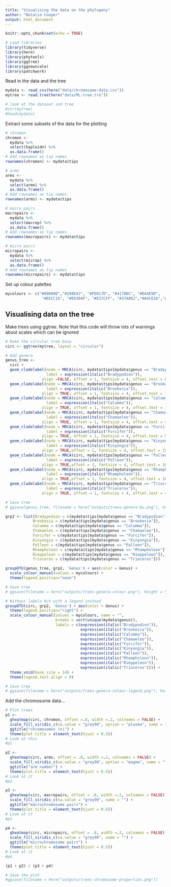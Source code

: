 ```yaml
---
title: "Visualising the data on the phylogeny"
author: "Natalie Cooper"
output: html_document
---
```


```r
knitr::opts_chunk$set(echo = TRUE)
```

```r
# Load libraries
library(tidyverse)
library(here)
library(phytools)
library(ggtree)
library(ggnewscale)
library(patchwork)
```

Read in the data and the tree
```r
mydata <- read_csv(here("data/chromosome-data.csv"))
mytree <- read.tree(here("data/ML-tree.tre"))

# look at the dataset and tree
#str(mytree)
#head(mydata)
```

Extract some subsets of the data for the plotting
```r
# chromon
chromon <-
  mydata %>%
  select(haploidn) %>%
  as.data.frame()
# Add rownames as tip names  
rownames(chromon) <- mydata$tips

# armn
arms <-
  mydata %>%
  select(armn) %>%
  as.data.frame()
# Add rownames as tip names  
rownames(arms) <- mydata$tips

# macro pairs
macropairs <-
  mydata %>%
  select(macrop) %>%
  as.data.frame()
# Add rownames as tip names  
rownames(macropairs) <- mydata$tips

# micro pairs
micropairs <-
  mydata %>%
  select(microp) %>%
  as.data.frame()
# Add rownames as tip names  
rownames(micropairs) <- mydata$tips
```

Set up colour palettes

```r
mycolours <- c("#000000","#208EA3", "#FD817D", "#4178BC", "#EA4E9D",
                "#EECC16", "#E8384F", "#E37CFF", "#37A862","#A4C61A","#7A71F6")
```

## Visualising data on the tree

Make trees using ggtree. Note that this code will throw lots of warnings about scales which can be ignored
```r
# Make the circular tree base
circ <- ggtree(mytree, layout = "circular")

# Add genera
genus_tree <-
  circ +
  geom_cladelabel(node = MRCA(circ, mydata$tips[mydata$genus == "Bradypodion"]), 
                  label = expression(italic("Bradypodion")), 
                align =FALSE, offset = 1, fontsize = 4, offset.text = 60) +
  geom_cladelabel(node = MRCA(circ, mydata$tips[mydata$genus == "Brookesia"]),
                  label = expression(italic("Brookesia")), 
                align = TRUE, offset = 1, fontsize = 4, offset.text = 10) +
  geom_cladelabel(node = MRCA(circ, mydata$tips[mydata$genus == "Calumma"]),
                  label = expression(italic("Calumma")), 
                align = TRUE, offset = 1, fontsize = 4, offset.text = 10) +
  geom_cladelabel(node = MRCA(circ, mydata$tips[mydata$genus == "Chamaeleo"]),
                  label = expression(italic("Chamaeleo")), 
                align = TRUE, offset = 1, fontsize = 4, offset.text = 40) +
  geom_cladelabel(node = MRCA(circ, mydata$tips[mydata$genus == "Furcifer"]), 
                  label = expression(italic("Furcifer")), 
                align = TRUE, offset = 1, fontsize = 4, offset.text = 55) +
  geom_cladelabel(node = MRCA(circ, mydata$tips[mydata$genus == "Kinyongia"]),
                  label = expression(italic("Kinyongia")), 
                align = TRUE,offset = 1, fontsize = 4, offset.text = 25) +
  geom_cladelabel(node = MRCA(circ, mydata$tips[mydata$genus == "Palleon"]), 
                  label = expression(italic("Palleon")), 
                align = TRUE,offset = 1, fontsize = 4, offset.text = 10) +
  geom_cladelabel(node = MRCA(circ, mydata$tips[mydata$genus == "Rhampholeon"]),
                  label = expression(italic("Rhampholeon")), 
                align = TRUE,offset = 1, fontsize = 4, offset.text = 10) +
  geom_cladelabel(node = MRCA(circ, mydata$tips[mydata$genus == "Trioceros"]),
                  label = expression(italic("Trioceros")), 
                align = TRUE, offset = 1, fontsize = 4, offset.text = 45)

# Save tree
# ggsave(genus_tree, filename = here("outputs/trees-genera-bw.png"), height = 5)

grp2 <- list(Bradypodion = c(mydata$tips[mydata$genus == "Bradypodion"]), 
            Brookesia = c(mydata$tips[mydata$genus == "Brookesia"]), 
            Calumma = c(mydata$tips[mydata$genus == "Calumma"]), 
            Chamaeleo = c(mydata$tips[mydata$genus == "Chamaeleo"]), 
            Furcifer = c(mydata$tips[mydata$genus == "Furcifer"]), 
            Kinyongia = c(mydata$tips[mydata$genus == "Kinyongia"]), 
            Palleon = c(mydata$tips[mydata$genus == "Palleon"]), 
            Rhampholeon = c(mydata$tips[mydata$genus == "Rhampholeon"]),
            Rieppeleon = c(mydata$tips[mydata$genus == "Rieppeleon"]),
            Trioceros = c(mydata$tips[mydata$genus == "Trioceros"])) 

groupOTU(genus_tree, grp2, 'Genus') + aes(color = Genus) +
  scale_colour_manual(values = mycolours) +
  theme(legend.position="none")

# Save tree
# ggsave(filename = here("outputs/trees-genera-colour.png"), height = 5)

# Without labels but with a legend instead
groupOTU(circ, grp2, 'Genus') + aes(color = Genus) +
  theme(legend.position="right") +
  scale_colour_manual(values = mycolours, name = "", 
                      breaks = sort(unique(mydata$genus)),
                      labels = c(expression(italic("Bradypodion")),
                                 expression(italic("Brookesia")),
                                 expression(italic("Calumma")),
                                 expression(italic("Chamaeleo")),
                                 expression(italic("Furcifer")),
                                 expression(italic("Kinyongia")),
                                 expression(italic("Palleon")),
                                 expression(italic("Rhampholeon")),
                                 expression(italic("Rieppeleon")),
                                 expression(italic("Trioceros")))) +
  theme_void(base_size = 14) +
  theme(legend.text.align = 0)

# Save tree
# ggsave(filename = here("outputs/trees-genera-colour-legend.png"), height = 5)

```

Add the chromosome data...
```r
# Plot trees
p1 <- 
  gheatmap(circ, chromon, offset =.8, width =.2, colnames = FALSE) +
  scale_fill_viridis_c(na.value = "grey90", option = "plasma", name = "") +
  ggtitle("chromosomes (n)") +
  theme(plot.title = element_text(hjust = 0.5))
# Look at this
#p1

p2 <- 
  gheatmap(circ, arms, offset = .8, width =.2, colnames = FALSE) +
  scale_fill_viridis_c(na.value = "grey90", option = "magma", name = "") +
  ggtitle("arm number") +
  theme(plot.title = element_text(hjust = 0.5))
# Look at it
#p2

p3 <- 
  gheatmap(circ, macropairs, offset = .8, width =.2, colnames = FALSE) +
  scale_fill_viridis_c(na.value = "grey90", name = "") +
  ggtitle("macrochromosome pairs") +
  theme(plot.title = element_text(hjust = 0.5))
# Look at it
#p3

p4 <- 
  gheatmap(circ, micropairs, offset = .8, width =.2, colnames = FALSE) +
  scale_fill_viridis_c(na.value = "grey90", name = "") +
  ggtitle("microchromosome pairs") +
  theme(plot.title = element_text(hjust = 0.5))
# Look at it
#p4

(p1 + p2) / (p3 + p4)

# Save the plot
#ggsave(filename = here("outputs/trees-chromosome-properties.png"))

```